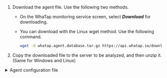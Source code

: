 1.  Download the agent file. Use the following two methods.

    -   On the WhaTap monitoring service screen, select **_Download_** for downloading.

    -   You can download with the Linux wget method. Use the following command.

        ```bash
        wget -O whatap.agent.database.tar.gz https://api.whatap.io/download/agent/whata.agent.database.tar.gz
        ```

2.  Copy the downloaded file to the server to be analyzed, and then unzip it. (Same for Windows and Linux)

<details>
  <summary>Agent configuration file</summary>

| File name                      | Description                                                                                                                                                                                                                                                                                                                                                          |
| ------------------------------ | -------------------------------------------------------------------------------------------------------------------------------------------------------------------------------------------------------------------------------------------------------------------------------------------------------------------------------------------------------------------- |
| _whatap.conf_                  | This is the file where you can enter the address of the collection server that collects data from the database server and the server's project access key. For more information about the agent configuration, see [the following](agent-settings).                                                                                                                  |
| _alert/alert.conf_             | This is the file that sets thresholds for monitoring items to be collected. An alert occurs when the threshold is exceeded.                                                                                                                                                                                                                                          |
| _scripts/_                     | This directory contains the scripts that can remotely run SQL scripts.                                                                                                                                                                                                                                                                                               |
| ⎿ _ps.sh_                      | This script fetches the process ID. When ending the agent process, the ID is referenced.                                                                                                                                                                                                                                                                             |
| ⎿ _stop.sh_                    | This script is used when ending the agent process.                                                                                                                                                                                                                                                                                                                   |
| ⎿ _uid.sh_ (_uid.bat_)         | This shell script file generates an encrypted UID by combining the database connection data. It creates the _db.user_ file. Once you have set it for the first time, it collects data from the database server to be monitored through the encrypted UID. <br/>For more details about creation of an account for monitoring, see [the following](install-agent#uid). |
| ⎿ _start.sh_ (_start.bat_)     | This shell script file runs the agent. When the agent starts, it starts collecting monitoring data from the database server.                                                                                                                                                                                                                                         |
| ⎿ _startd.sh_ (_startd.bat_)   | This shell script file runs the agent, which can be run in the background.                                                                                                                                                                                                                                                                                           |
| _whatap.agent.dbx-`X.Y.Z`.jar_ | The Tracer program is a program that collects data from the database server and transmits the collected data to the server.                                                                                                                                                                                                                                          |
| _jdbc_                         | This directory collects the libraries referenced for database server connection. Download the library for connecting the agent and database server and use it by setting the path in the class path option of Java.                                                                                                                                                  |
| _xos/_                         | The directory contains the optional agent that can monitor the process usage of the database server.                                                                                                                                                                                                                                                                 |
| ⎿ _xos.conf_                   | This file is used to enter the address and communication port of the agent server for collecting the process usage of the database server and transmitting the data.                                                                                                                                                                                                 |

</details>

